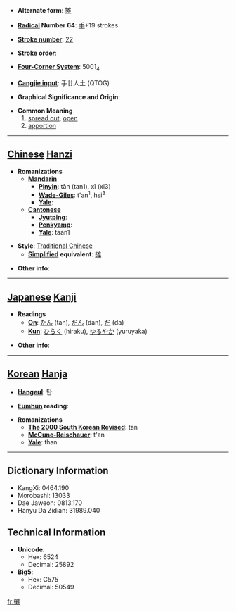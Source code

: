 * '''Alternate form''': [[摊]]

* '''[[Wiktionary:Chinese radical index| Radical]] Number 64''': [[Wiktionary:Chinese radical index 手|手]]+19 strokes

* '''[[Wiktionary:Chinese total strokes index|Stroke number]]''': [[Wiktionary:Chinese total strokes index 22|22]]

* '''Stroke order''': 

* '''[[Wiktionary:Chinese four corner index|Four-Corner System]]''': 5001<sub>4</sub>

* '''[[Wiktionary:Chinese Cangjie index|Cangjie input]]''': 手廿人土 (QTOG)

* '''Graphical Significance and Origin''': 

* '''Common Meaning'''
*#[[spread out]], [[open]]
*# [[apportion]]


----

== [[Chinese]] [[Hanzi]] ==

* '''Romanizations'''
** '''[[Mandarin]]'''
*** '''[[Pinyin]]''': tān (tan1), xǐ (xi3)
*** '''[[Wade-Giles]]''': t'an<sup>1</sup>, hsi<sup>3</sup>
*** '''[[Yale]]''': 
** '''[[Cantonese]]'''
*** '''[[Jyutping]]''':
*** '''[[Penkyamp]]''': 
*** '''[[Yale]]''': taan1

* '''Style''': [[Traditional Chinese]] 
** '''[[Simplified Chinese|Simplified]] equivalent''': [[摊]]

* '''Other info''': 

----

== [[Japanese]] [[Kanji]] ==

* '''Readings'''
** '''[[On]]''': [[たん]] (tan), [[だん]] (dan), [[だ]] (da)
** '''[[Kun]]''': [[ひらく]] (hiraku), [[ゆるやか]] (yuruyaka)

* '''Other info''':  

----

== [[Korean]] [[Hanja]] ==

* '''[[Hangeul]]''': 탄

* '''[[Eumhun]] reading''': 

* '''Romanizations'''
** '''[[The 2000 South Korean Revised Romanization|The 2000 South Korean Revised]]''': tan
** '''[[McCune-Reischauer]]''': t'an
** '''[[Yale]]''': than

----

== Dictionary Information ==

* KangXi: 0464.190
* Morobashi: 13033
* Dae Jaweon: 0813.170
* Hanyu Da Zidian: 31989.040

== Technical Information ==

* '''Unicode''':
** Hex: 6524
** Decimal: 25892
* '''Big5''':
** Hex: C575
** Decimal: 50549

[[fr:攤]]